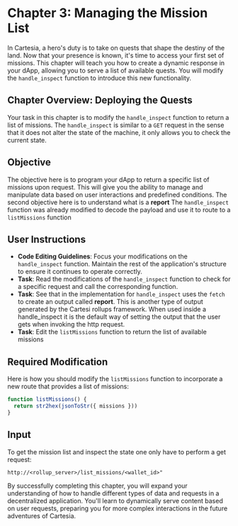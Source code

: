 # Chapter 3: Managing the Mission List

In Cartesia, a hero's duty is to take on quests that shape the destiny of the land. Now that your presence is known, it's time to access your first set of missions. This chapter will teach you how to create a dynamic response in your dApp, allowing you to serve a list of available quests. You will modify the `handle_inspect` function to introduce this new functionality.

## Chapter Overview: Deploying the Quests

Your task in this chapter is to modify the `handle_inspect` function to return a list of missions. The `handle_inspect` is similar to a `GET` request in the sense that it does not alter the state of the machine, it only allows you to check the current state. 

## Objective
The objective here is to program your dApp to return a specific list of missions upon request. This will give you the ability to manage and manipulate data based on user interactions and predefined conditions.
The second objective here is to understand what is a **report**
The `handle_inspect` function was already modified to decode the payload and use it to route to a `listMissions` function

## User Instructions
- **Code Editing Guidelines**: Focus your modifications on the `handle_inspect` function. Maintain the rest of the application's structure to ensure it continues to operate correctly.
- **Task**: Read the modifications of the `handle_inspect` function to check for a specific request and call the corresponding function.
- **Task**: See that in the implementation for `handle_inspect` uses the `fetch` to create an output called **report**. This is another type of output generated by the Cartesi rollups framework.
When used inside a handle_inspect it is the default way of setting the output that the user gets when invoking the http request.
- **Task**: Edit the `listMissions` function to return the list of available missions


## Required Modification
Here is how you should modify the `listMissions` function to incorporate a new route that provides a list of missions:

```javascript
function listMissions() {
  return str2hex(jsonToStr({ missions }))
}
```

## Input
To get the mission list and inspect the state one only have to perform a get request:
```url
http://<rollup_server>/list_missions/<wallet_id>"
```

By successfully completing this chapter, you will expand your understanding of how to handle different types of data and requests in a decentralized application. You'll learn to dynamically serve content based on user requests, preparing you for more complex interactions in the future adventures of Cartesia.